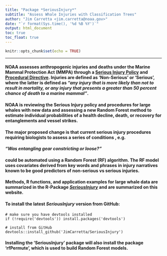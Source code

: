 ```yaml
---
title: "Package *SeriousInjury*"
subtitle: "Assess Whale Injuries with Classification Trees"
author: "Jim Carretta <jim.carretta@noaa.gov>"
date: "`r format(Sys.time(), '%d %B %Y')`"
output: html_document
toc: true
toc_float: true
---
```


```r
knitr::opts_chunk$set(echo = TRUE)

```
****
####  NOAA assesses anthropogenic injuries and deaths under the Marine Mammal Protection Act (MMPA) through a <a href="https://media.fisheries.noaa.gov/dam-migration/02-238.pdf">Serious Injury Policy</a> and <a href="https://media.fisheries.noaa.gov/dam-migration/02-238-01.pdf">Procedural Directive</a>. Injuries are defined as 'Non-Serious' or 'Serious', where the latter is defined as *<b>"any injury that is more likely than not to result in mortality, or any injury that presents a greater than 50 percent chance of death to a marine mammal"</b>*.

####  NOAA is reviewing the Serious Injury policy and procedures for large whales with new data and assessing a new Random Forest method to estimate individual probabilities of a health decline, death, or recovery for entanglements and vessel strikes. 

####  The major proposed change is that current serious injury procedures requiring biologists to assess a series of conditions , e.g. 

#### <b>*"Was entangling gear constricting or loose?"*</b> 

#### could be automated using a Random Forest (RF) algorithm. The RF model uses covariates derived from key words and phrases in injury narratives known to be good predictors of non-serious vs serious injuries.

#### Methods, R functions, and application examples for large whale data are summarized in the R-Package *<a href="https://github.com/JimCarretta/SeriousInjury">SeriousInjury</a>* and are summarized on this website.

#### To install the latest *SeriousInjury* version from GitHub:
```
# make sure you have devtools installed
if (!require('devtools')) install.packages('devtools')

# install from GitHub
devtools::install_github('JimCarretta/SeriousInjury')
```
#### Installing the 'SeriousInjury' package will also install the package 'rfPermute', which is used to build Random Forest models.
